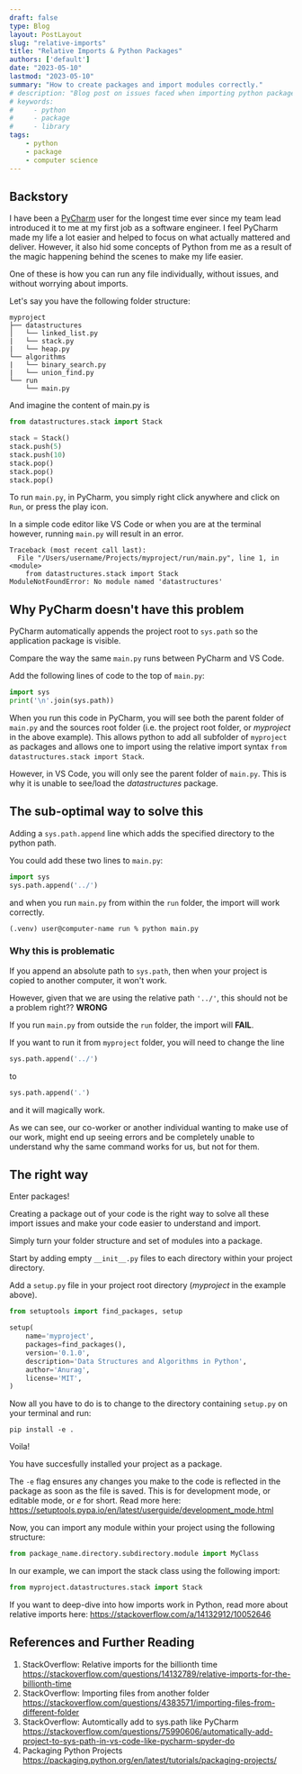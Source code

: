 ```yaml
---
draft: false
type: Blog
layout: PostLayout
slug: "relative-imports"
title: "Relative Imports & Python Packages"
authors: ['default']
date: "2023-05-10"
lastmod: "2023-05-10"
summary: "How to create packages and import modules correctly."
# description: "Blog post on issues faced when importing python packages / modules and how to create packages."
# keywords:
#     - python
#     - package
#     - library
tags:
    - python
    - package
    - computer science
---
```


## Backstory

I have been a [PyCharm](https://www.jetbrains.com/pycharm/) user for the longest time ever since my team lead introduced it to me at my first job as a software engineer. I feel PyCharm made my life a lot easier and helped to focus on what actually mattered and deliver. However, it also hid some concepts of Python from me as a result of the magic happening behind the scenes to make my life easier.

One of these is how you can run any file individually, without issues, and without worrying about imports.

Let's say you have the following folder structure:
```
myproject
├── datastructures
│   └── linked_list.py
|   └── stack.py
|   └── heap.py
└── algorithms
|   └── binary_search.py
|   └── union_find.py
└── run
    └── main.py
```

And imagine the content of main.py is
```python
from datastructures.stack import Stack

stack = Stack()
stack.push(5)
stack.push(10)
stack.pop()
stack.pop()
stack.pop()
```

To run `main.py`, in PyCharm, you simply right click anywhere and click on `Run`, or press the play icon.

In a simple code editor like VS Code or when you are at the terminal however, running `main.py` will result in an error.

```error
Traceback (most recent call last):
  File "/Users/username/Projects/myproject/run/main.py", line 1, in <module>
    from datastructures.stack import Stack
ModuleNotFoundError: No module named 'datastructures'
```

## Why PyCharm doesn't have this problem
PyCharm automatically appends the project root to `sys.path` so the application package is visible.

Compare the way the same `main.py` runs between PyCharm and VS Code. 

Add the following lines of code to the top of `main.py`:
```python
import sys
print('\n'.join(sys.path))
```

When you run this code in PyCharm, you will see both the parent folder of `main.py` and the sources root folder (i.e. the project root folder, or *myproject* in the above example). This allows python to add all subfolder of `myproject` as packages and allows one to import using the relative import syntax `from datastructures.stack import Stack`.

However, in VS Code, you will only see the parent folder of `main.py`. This is why it is unable to see/load the *datastructures* package.

## The sub-optimal way to solve this
Adding a `sys.path.append` line which adds the specified directory to the python path.

You could add these two lines to `main.py`:
```python
import sys
sys.path.append('../')
```

and when you run `main.py` from within the `run` folder, the import will work correctly.

```terminal
(.venv) user@computer-name run % python main.py
```

### Why this is problematic
If you append an absolute path to `sys.path`, then when your project is copied to another computer, it won't work.

However, given that we are using the relative path `'../'`, this should not be a problem right?? **WRONG**

If you run `main.py` from outside the `run` folder, the import will **FAIL**.

If you want to run it from `myproject` folder, you will need to change the line 
```python
sys.path.append('../')
```
to
```python
sys.path.append('.')
```
and it will magically work.

As we can see, our co-worker or another individual wanting to make use of our work, might end up seeing errors and be completely unable to understand why the same command works for us, but not for them.

## The right way
Enter packages!

Creating a package out of your code is the right way to solve all these import issues and make your code easier to understand and import.

Simply turn your folder structure and set of modules into a package.

Start by adding empty `__init__.py` files to each directory within your project directory.

Add a `setup.py` file in your project root directory (*myproject* in the example above).

```python
from setuptools import find_packages, setup

setup(
    name='myproject',
    packages=find_packages(),
    version='0.1.0',
    description='Data Structures and Algorithms in Python',
    author='Anurag',
    license='MIT',
)
```

Now all you have to do is to change to the directory containing `setup.py` on your terminal and run:
```terminal
pip install -e .
```

Voila!

You have succesfully installed your project as a package.

The `-e` flag ensures any changes you make to the code is reflected in the package as soon as the file is saved. This is for development mode, or editable mode, or *e* for short. Read more here: https://setuptools.pypa.io/en/latest/userguide/development_mode.html

Now, you can import any module within your project using the following structure:
```python
from package_name.directory.subdirectory.module import MyClass
```

In our example, we can import the stack class using the following import:
```python
from myproject.datastructures.stack import Stack
```

If you want to deep-dive into how imports work in Python, read more about relative imports here: https://stackoverflow.com/a/14132912/10052646

## References and Further Reading
1. StackOverflow: Relative imports for the billionth time https://stackoverflow.com/questions/14132789/relative-imports-for-the-billionth-time
2. StackOverflow: Importing files from another folder https://stackoverflow.com/questions/4383571/importing-files-from-different-folder
3. StackOverflow: Automtically add to sys.path like PyCharm https://stackoverflow.com/questions/75990606/automatically-add-project-to-sys-path-in-vs-code-like-pycharm-spyder-do
4. Packaging Python Projects https://packaging.python.org/en/latest/tutorials/packaging-projects/
